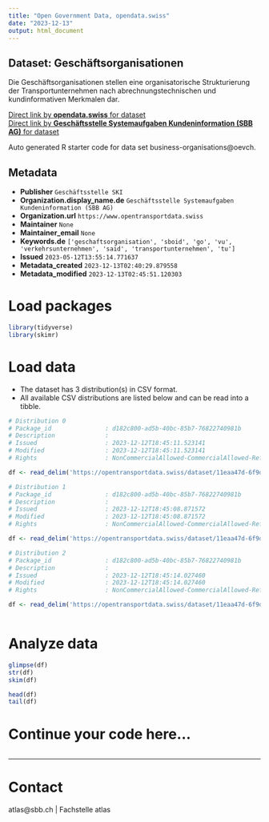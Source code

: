 ```yaml
---
title: "Open Government Data, opendata.swiss"
date: "2023-12-13"
output: html_document
---
```


## Dataset: Geschäftsorganisationen

Die Geschäftsorganisationen stellen eine organisatorische Strukturierung der Transportunternehmen nach abrechnungstechnischen und kundinformativen Merkmalen dar.

[Direct link by **opendata.swiss** for dataset](https://opendata.swiss/de/dataset/geschaftsorganisationen1)<br>
[Direct link by **Geschäftsstelle Systemaufgaben Kundeninformation (SBB AG)** for dataset](https://opentransportdata.swiss/dataset/business-organisations)

Auto generated R starter code for data set business-organisations@oevch.

## Metadata

- **Publisher** `Geschäftsstelle SKI`
- **Organization.display_name.de** `Geschäftsstelle Systemaufgaben Kundeninformation (SBB AG)`
- **Organization.url** `https://www.opentransportdata.swiss`
- **Maintainer** `None`
- **Maintainer_email** `None`
- **Keywords.de** `['geschaftsorganisation', 'sboid', 'go', 'vu', 'verkehrsunternehmen', 'said', 'transportunternehmen', 'tu']`
- **Issued** `2023-05-12T13:55:14.771637`
- **Metadata_created** `2023-12-13T02:40:29.879558`
- **Metadata_modified** `2023-12-13T02:45:51.120303`


# Load packages

```r

library(tidyverse)
library(skimr)

```

# Load data

-   The dataset has 3 distribution(s) in CSV format.
-   All available CSV distributions are listed below and can be read into a tibble.

```r

# Distribution 0
# Package_id               : d182c800-ad5b-40bc-85b7-76822740981b
# Description              : 
# Issued                   : 2023-12-12T18:45:11.523141
# Modified                 : 2023-12-12T18:45:11.523141
# Rights                   : NonCommercialAllowed-CommercialAllowed-ReferenceRequired

df <- read_delim('https://opentransportdata.swiss/dataset/11eaa47d-6f9d-4ddc-a660-02ad0eeaea8f/resource/409ceb0a-eee3-461e-bacf-e30dfaa54bac/download/full_business_organisation_versions_2023-12-12.csv')

# Distribution 1
# Package_id               : d182c800-ad5b-40bc-85b7-76822740981b
# Description              : 
# Issued                   : 2023-12-12T18:45:08.871572
# Modified                 : 2023-12-12T18:45:08.871572
# Rights                   : NonCommercialAllowed-CommercialAllowed-ReferenceRequired

df <- read_delim('https://opentransportdata.swiss/dataset/11eaa47d-6f9d-4ddc-a660-02ad0eeaea8f/resource/73f771b6-1e4c-492c-82a1-c9932b7b7717/download/actual_date_business_organisation_versions_2023-12-12.csv')

# Distribution 2
# Package_id               : d182c800-ad5b-40bc-85b7-76822740981b
# Description              : 
# Issued                   : 2023-12-12T18:45:14.027460
# Modified                 : 2023-12-12T18:45:14.027460
# Rights                   : NonCommercialAllowed-CommercialAllowed-ReferenceRequired

df <- read_delim('https://opentransportdata.swiss/dataset/11eaa47d-6f9d-4ddc-a660-02ad0eeaea8f/resource/29ba6d18-6ce9-4a43-bcff-6601ac44883b/download/future_timetable_business_organisation_versions_2023-12-12.csv')



```

# Analyze data

```r

glimpse(df)
str(df)
skim(df)

head(df)
tail(df)

```

# Continue your code here...

```r

```

------------------------------------------------------------------------

# Contact

atlas@sbb.ch | Fachstelle atlas
